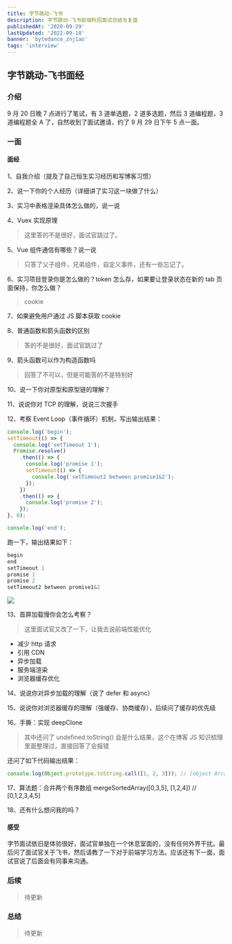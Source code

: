 ```yaml
---
title: 字节跳动-飞书
description: 字节跳动-飞书前端秋招面试总结与复盘
publishedAt: '2020-09-29'
lastUpdated: '2022-09-18'
banner: 'bytedance_znj1ao'
tags: 'interview'
---
```


## 字节跳动-飞书面经

### 介绍

9 月 20 日晚 7 点进行了笔试，有 3 道单选题，2 道多选题，然后 3 道编程题，3 道编程题全 A 了，自然收到了面试邀请，约了 9 月 29 日下午 5 点一面。

### 一面

#### 面经

1、自我介绍（提及了自己恒生实习经历和写博客习惯）

2、说一下你的个人经历（详细讲了实习这一块做了什么）

3、实习中表格渲染具体怎么做的，说一说

4、Vuex 实现原理

> 这里答的不是很好，面试官跳过了。

5、Vue 组件通信有哪些？说一说

> 只答了父子组件，兄弟组件，自定义事件，还有一些忘记了。

6、实习项目登录你是怎么做的？token 怎么存，如果要让登录状态在新的 tab 页面保持，你怎么做？

> cookie

7、如果避免用户通过 JS 脚本获取 cookie

8、普通函数和箭头函数的区别

> 答的不是很好，面试官跳过了

9、箭头函数可以作为构造函数吗

> 回答了不可以，但是可能答的不是特别好

10、说一下你对原型和原型链的理解？

11、说说你对 TCP 的理解，说说三次握手

12、考察 Event Loop（事件循环）机制，写出输出结果：

```javascript
console.log('begin');
setTimeout(() => {
  console.log('setTimeout 1');
  Promise.resolve()
    .then(() => {
      console.log('promise 1');
      setTimeout(() => {
        console.log('setTimeout2 between promise1&2');
      });
    })
    .then(() => {
      console.log('promise 2');
    });
}, 0);

console.log('end');
```

跑一下，输出结果如下：

```javascript
begin
end
setTimeout 1
promise 1
promise 2
setTimeout2 between promise1&2
```

![](https://img-blog.csdnimg.cn/20200929214202499.png?x-oss-process=image/watermark,type_ZmFuZ3poZW5naGVpdGk,shadow_10,text_aHR0cHM6Ly9ibG9nLmNzZG4ubmV0L3dlaXhpbl80MjQyOTcxOA==,size_16,color_FFFFFF,t_70#pic_center)

13、首屏加载慢你会怎么考察？

> 这里面试官又改了一下，让我去说前端性能优化

- 减少 http 请求
- 引用 CDN
- 异步加载
- 服务端渲染
- 浏览器缓存优化

14、说说你对异步加载的理解（说了 defer 和 async）

15、说说你对浏览器缓存的理解（强缓存、协商缓存），后续问了缓存的优先级

16、手撕：实现 deepClone

> 其中还问了 undefined.toString() 会是什么结果，这个在博客 JS 知识梳理里面整理过，直接回答了会报错

还问了如下代码输出结果：

```javascript
console.log(Object.prototype.toString.call([1, 2, 3])); // [object Array]
```

17、算法题：合并两个有序数组 mergeSortedArray([0,3,5], [1,2,4]) // [0,1,2,3,4,5]

18、还有什么想问我的吗？

#### 感受

字节面试依旧是体验很好，面试官单独在一个休息室面的，没有任何外界干扰。最后问了面试官关于飞书，然后请教了一下对于前端学习方法。应该还有下一面，面试官说了后面会有同事来沟通。

### 后续

> 待更新

### 总结

> 待更新
